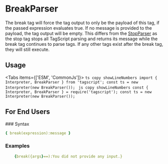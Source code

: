 # BreakParser


The break tag will force the tag output to only be the payload of this tag, if the passed expression evaluates true.
If no message is provided to the payload, the tag output will be empty.
This differs from the [StopParser](/tagscript/parser/stop) as the stop tag stops all TagScript parsing and returns its message while the break tag continues to parse tags.
If any other tags exist after the break tag, they will still execute.

## Usage

<Tabs items={['ESM', 'CommonJs']}>
	<Tab>
		```ts copy showLineNumbers
			import { Interpreter, BreakParser } from 'tagscript';
			const ts = new Interpreter(new BreakParser());
    	```
    </Tab>
    <Tab>
    	```js copy showLineNumbers
    		const { Interpreter, BreakParser } = require('tagscript');
			const ts = new Interpreter(new BreakParser());
    	```

</Tab>

</Tabs>

## For End Users

<Callout type="info" emoji={null}>
### Syntax

```yaml
{ break(expression):message }
```

### Examples

```yaml
	{break({args}==):You did not provide any input.}
```

</Callout>
